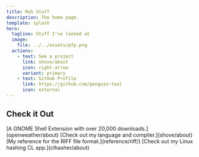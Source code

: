 ```yaml
---
title: Muh Stuff
description: The home page.
template: splash
hero:
  tagline: Stuff I've looked at
  image:
    file: ../../assets/pfp.png
  actions:
    - text: See a project
      link: shove/about
      icon: right-arrow
      variant: primary
    - text: GitHub Profile
      link: https://github.com/penguin-teal
      icon: external
---
```



## Check it Out

<CardGrid stagger>
    <Card title="OpenWeather Refined" icon="sun">
        [A GNOME Shell Extension with over 20,000 downloads.](openweather/about)
    </Card>
    <Card title="shove" icon="puzzle">
        [Check out my language and compiler.](shove/about)
    </Card>
	<Card title="RIFF Format" icon="document">
		[My reference for the RIFF file format.](reference/riff/)
	</Card>
    <Card title="clhasher" icon="setting">
        [Check out my Linux hashing CL app.](clhasher/about)
    </Card>
</CardGrid>
